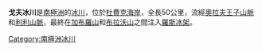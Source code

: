 {{coord|84|42|S|171|35|W|source:GNIS|display=title}}

'''戈夫冰川'''是[[南極洲|南極洲]]的[[冰川|冰川]]，位於[[杜費克海岸|杜費克海岸]]，全長50公里，流經[[奧拉夫王子山脈|奧拉夫王子山脈]]和[[利利山脈|利利山脈]]，最終在[[加布羅山|加布羅山]]和[[布拉沃山|布拉沃山]]之間注入[[羅斯冰架|羅斯冰架]]。

{{DEFAULTSORT:Gough Glacier}}
[[Category:南極洲冰川|Category:南極洲冰川]]


{{DufekCoast-geo-stub}}